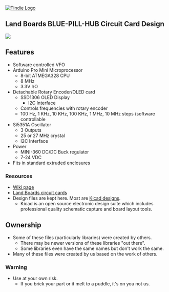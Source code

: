 <a href="https://www.tindie.com/stores/land_boards/" >
<img src="http://land-boards.com/tindie/tindie-larges-v2.png" alt="Tindie Logo">
</img></a>

== Land Boards BLUE-PILL-HUB Circuit Card Design ==

<img src="http://land-boards.com/blwiki/images/1/14/VFO-003-B.png"></img>

== Features ==

* Software controlled VFO
* Arduino Pro Mini Microprocessor
** 8-bit ATMEGA328 CPU
** 8 MHz
** 3.3V I/O
* Detachable Rotary Encoder/OLED card
** SSD1306 OLED Display
*** I2C Interface
** Controls frequencies with rotary encoder
** 100 Hz, 1 KHz, 10 KHz, 100 KHz, 1 MHz, 10 MHz steps (software controllable
* Si5351A Oscillator
** 3 Outputs
** 25 or 27 MHz crystal
** I2C Interface
* Power
** MINI-360 DC/DC Buck regulator
** 7-24 VDC
* Fits in standard extruded enclosures

=== Resources ===

* [http://land-boards.com/blwiki/index.php?title=VFO-003 Wiki page]
* [http://land-boards.com/blwiki/index.php Land Boards circuit cards]
* Design files are kept here. Most are [http://www.kicad-pcb.org/display/KICAD/KiCad+EDA+Software+Suite/ Kicad designs].
** Kicad is an open source electronic design suite which includes professional quality schematic capture and board layout tools.

== Ownership ==

* Some of these files (particularly libraries) were created by others.
** There may be newer versions of these libraries "out there".
** Some libraries even have the same names but don't work the same.
* Many of these files were created by us based on the work of others.

=== Warning ===

* Use at your own risk.
** If you brick your part or it melt to a puddle, it's on you not us.
